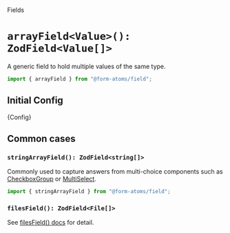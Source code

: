 
<Meta title="fields/arrayField" />

<hgroup>

<p class="category">Fields</p>

# `arrayField<Value>(): ZodField<Value[]>`

A generic field to hold multiple values of the same type.

</hgroup>

```ts
import { arrayField } from "@form-atoms/field";
```

## Initial Config

<Markdown>{Config}</Markdown>

## Common cases

### `stringArrayField(): ZodField<string[]>`

Commonly used to capture answers from multi-choice components such as [CheckboxGroup](?path=/docs/components-checkboxgroup--docs) or [MultiSelect](?path=/docs/components-multiselect--docs).

```ts
import { stringArrayField } from "@form-atoms/field";
```

### `filesField(): ZodField<File[]>`

See [filesField() docs](?path=/docs/fields-filesfield--docs) for detail.
